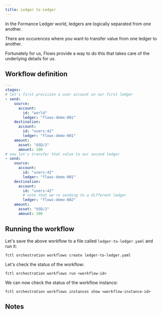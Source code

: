 ```yaml
---
title: Ledger to Ledger
---
```


In the Formance Ledger world, ledgers are logically separated from one another.

There are occurences where you want to transfer value from one ledger to another.

Fortunately for us, Flows provide a way to do this that takes care of the underlying details for us.

## Workflow definition

```yaml
---
stages:
# let's first provision a user account on our first ledger
- send:
    source:
      account:
        id: "world"
        ledger: "flows-demo-001"
    destination:
      account:
        id: "users:42"
        ledger: "flows-demo-001"
    amount:
      asset: "USD/2"
      amount: 100
# now let's transfer that value to our second ledger
- send:
    source:
      account:
        id: "users:42"
        ledger: "flows-demo-001"
    destination:
      account:
        id: "users:42"
        # note that we're sending to a different ledger
        ledger: "flows-demo-002"
    amount:
      asset: "USD/2"
      amount: 100
```

## Running the workflow

Let's save the above workflow to a file called `ledger-to-ledger.yaml` and run it:

```shell
fctl orchestration workflows create ledger-to-ledger.yaml
```

Let's check the status of the workflow:

```shell
fctl orchestration workflows run <workflow-id>
```

We can now check the status of the workflow instance:

```
fctl orchestration workflows instances show <workflow-instance-id>
```

## Notes
